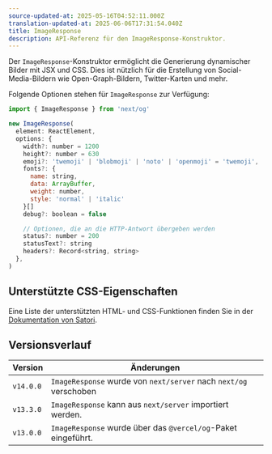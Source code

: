 ```yaml
---
source-updated-at: 2025-05-16T04:52:11.000Z
translation-updated-at: 2025-06-06T17:31:54.040Z
title: ImageResponse
description: API-Referenz für den ImageResponse-Konstruktor.
---
```


Der `ImageResponse`-Konstruktor ermöglicht die Generierung dynamischer Bilder mit JSX und CSS. Dies ist nützlich für die Erstellung von Social-Media-Bildern wie Open-Graph-Bildern, Twitter-Karten und mehr.

Folgende Optionen stehen für `ImageResponse` zur Verfügung:

```jsx
import { ImageResponse } from 'next/og'

new ImageResponse(
  element: ReactElement,
  options: {
    width?: number = 1200
    height?: number = 630
    emoji?: 'twemoji' | 'blobmoji' | 'noto' | 'openmoji' = 'twemoji',
    fonts?: {
      name: string,
      data: ArrayBuffer,
      weight: number,
      style: 'normal' | 'italic'
    }[]
    debug?: boolean = false

    // Optionen, die an die HTTP-Antwort übergeben werden
    status?: number = 200
    statusText?: string
    headers?: Record<string, string>
  },
)
```

## Unterstützte CSS-Eigenschaften

Eine Liste der unterstützten HTML- und CSS-Funktionen finden Sie in der [Dokumentation von Satori](https://github.com/vercel/satori#css).

## Versionsverlauf

| Version   | Änderungen                                             |
| --------- | ------------------------------------------------------ |
| `v14.0.0` | `ImageResponse` wurde von `next/server` nach `next/og` verschoben |
| `v13.3.0` | `ImageResponse` kann aus `next/server` importiert werden. |
| `v13.0.0` | `ImageResponse` wurde über das `@vercel/og`-Paket eingeführt. |
